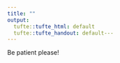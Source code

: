 ```yaml
---
title: ""
output:
  tufte::tufte_html: default
  tufte::tufte_handout: default---
---
```

Be patient please!

<!--
- multiple slopes (mlm or interaction)
- local regression
-->